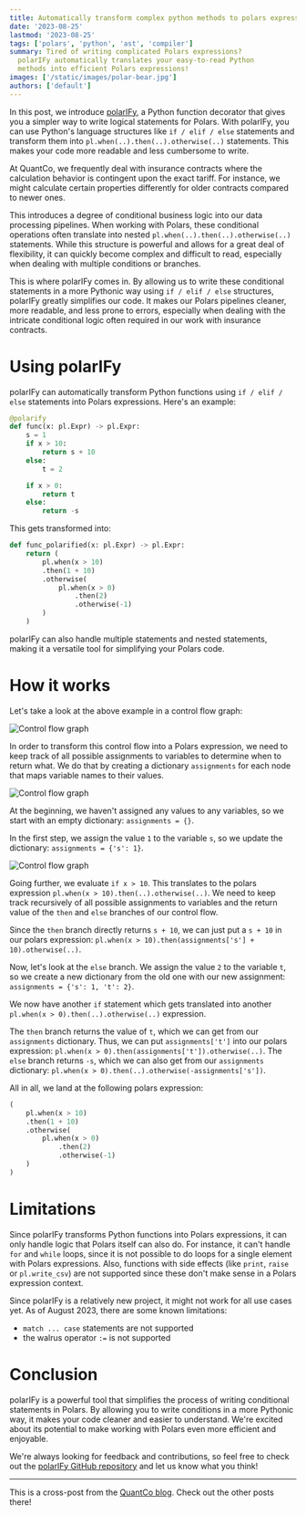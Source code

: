```yaml
---
title: Automatically transform complex python methods to polars expressions
date: '2023-08-25'
lastmod: '2023-08-25'
tags: ['polars', 'python', 'ast', 'compiler']
summary: Tired of writing complicated Polars expressions?
  polarIFy automatically translates your easy-to-read Python
  methods into efficient Polars expressions!
images: ['/static/images/polar-bear.jpg']
authors: ['default']
---
```


In this post, we introduce [polarIFy][polarify], a Python function decorator that gives you a simpler way to write logical statements for Polars.
With polarIFy, you can use Python's language structures like `if / elif / else` statements and transform them into `pl.when(..).then(..).otherwise(..)` statements.
This makes your code more readable and less cumbersome to write.

At QuantCo, we frequently deal with insurance contracts where the calculation behavior is contingent upon the exact tariff. For instance, we might calculate certain properties differently for older contracts compared to newer ones.

This introduces a degree of conditional business logic into our data processing pipelines. When working with Polars, these conditional operations often translate into nested `pl.when(..).then(..).otherwise(..)` statements. While this structure is powerful and allows for a great deal of flexibility, it can quickly become complex and difficult to read, especially when dealing with multiple conditions or branches.

This is where polarIFy comes in. By allowing us to write these conditional statements in a more Pythonic way using `if / elif / else` structures, polarIFy greatly simplifies our code. It makes our Polars pipelines cleaner, more readable, and less prone to errors, especially when dealing with the intricate conditional logic often required in our work with insurance contracts.

# Using polarIFy

polarIFy can automatically transform Python functions using `if / elif / else` statements into Polars expressions. Here's an example:

```python
@polarify
def func(x: pl.Expr) -> pl.Expr:
    s = 1
    if x > 10:
        return s + 10
    else:
        t = 2

    if x > 0:
        return t
    else:
        return -s
```

This gets transformed into:

```python
def func_polarified(x: pl.Expr) -> pl.Expr:
    return (
        pl.when(x > 10)
        .then(1 + 10)
        .otherwise(
            pl.when(x > 0)
                .then(2)
                .otherwise(-1)
        )
    )
```

polarIFy can also handle multiple statements and nested statements, making it a versatile tool for simplifying your Polars code.

# How it works

Let's take a look at the above example in a control flow graph:

![Control flow graph](/static/images/polarify/polarify_1.mmd.svg)

In order to transform this control flow into a Polars expression, we need to keep track of all possible assignments to variables to determine when to return what.
We do that by creating a dictionary `assignments` for each node that maps variable names to their values.

![Control flow graph](/static/images/polarify/polarify_2.mmd.svg)

At the beginning, we haven't assigned any values to any variables, so we start with an empty dictionary: `assignments = {}`.

In the first step, we assign the value `1` to the variable `s`, so we update the dictionary: `assignments = {'s': 1}`.

![Control flow graph](/static/images/polarify/polarify_3.mmd.svg)

Going further, we evaluate `if x > 10`. This translates to the polars expression `pl.when(x > 10).then(..).otherwise(..)`.
We need to keep track recursively of all possible assignments to variables and the return value of the `then` and `else` branches of our control flow.

Since the `then` branch directly returns `s + 10`, we can just put a `s + 10` in our polars expression: `pl.when(x > 10).then(assignments['s'] + 10).otherwise(..)`.

Now, let's look at the `else` branch.
We assign the value `2` to the variable `t`, so we create a new dictionary from the old one with our new assignment: `assignments = {'s': 1, 't': 2}`.

We now have another `if` statement which gets translated into another `pl.when(x > 0).then(..).otherwise(..)` expression.

The `then` branch returns the value of `t`, which we can get from our `assignments` dictionary. Thus, we can put `assignments['t']` into our polars expression: `pl.when(x > 0).then(assignments['t']).otherwise(..)`.
The `else` branch returns `-s`, which we can also get from our `assignments` dictionary: `pl.when(x > 0).then(..).otherwise(-assignments['s'])`.

All in all, we land at the following polars expression:

```python
(
    pl.when(x > 10)
    .then(1 + 10)
    .otherwise(
        pl.when(x > 0)
            .then(2)
            .otherwise(-1)
    )
)
```

# Limitations

Since polarIFy transforms Python functions into Polars expressions, it can only handle logic that Polars itself can also do.
For instance, it can't handle `for` and `while` loops, since it is not possible to do loops for a single element with Polars expressions.
Also, functions with side effects (like `print`, `raise` or `pl.write_csv`) are not supported since these don't make sense in a Polars expression context.

Since polarIFy is a relatively new project, it might not work for all use cases yet.
As of August 2023, there are some known limitations:
- `match ... case` statements are not supported
- the walrus operator `:=` is not supported

# Conclusion

polarIFy is a powerful tool that simplifies the process of writing conditional statements in Polars.
By allowing you to write conditions in a more Pythonic way, it makes your code cleaner and easier to understand.
We're excited about its potential to make working with Polars even more efficient and enjoyable.

We're always looking for feedback and contributions, so feel free to check out the [polarIFy GitHub repository][polarify] and let us know what you think!

---

This is a cross-post from the [QuantCo blog](https://tech.quantco.com/2023/08/25/polarify.html). Check out the other posts there!

[polarify]: https://github.com/quantco/polarify
